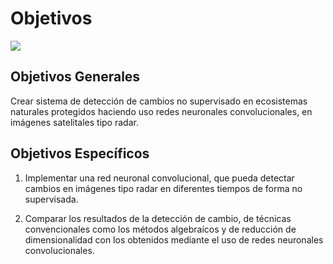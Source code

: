 # Objetivos {#objetivos}


![](images/panorama.jpg)


## Objetivos Generales {#Objetivos-Generales}

Crear sistema de detección de cambios no supervisado en ecosistemas naturales protegidos haciendo uso redes neuronales convolucionales, en imágenes satelitales tipo radar. 

## Objetivos Específicos {#Objetivos-Espec}

1. Implementar una red neuronal convolucional, que pueda detectar cambios en imágenes tipo radar en diferentes tiempos de forma no supervisada.

2. Comparar los resultados de la detección de cambio, de técnicas convencionales como los métodos algebraícos y de reducción de dimensionalidad con los obtenidos mediante el uso de redes neuronales convolucionales. 

